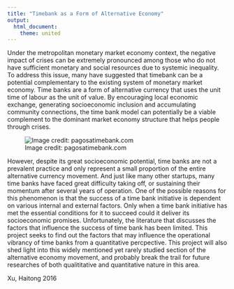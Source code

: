 ```yaml
---
title: "Timebank as a Form of Alternative Economy"
output:
  html_document:
    theme: united
---
```

Under the metropolitan monetary market economy context, the negative impact of crises can be extremely pronounced among those who do not have sufficient monetary and social resources due to systemic inequality. To address this issue, many have suggested that timebank can be a potential complementary to the existing system of monetary market economy. Time banks are a form of alternative currency that uses the unit time of labour as the unit of value. By encouraging local economic exchange, generating socioeconomic inclusion and accumulating community connections, the time bank model can potentially be a viable complement to the dominant market economy structure that helps people through crises.

![Image credit: pagosatimebank.com](graphics/circle-of-time500.png)

However, despite its great socioeconomic potential, time banks are not a prevalent practice and only represent a small proportion of the entire alternative currency movement. And just like many other startups, many time banks have faced great difficulty taking off, or sustaining their momentum after several years of operation. One of the possible reasons for this phenomenon is that the success of a time bank initiative is dependent on various internal and external factors. Only when a time bank initiative has met the essential conditions for it to succeed could it deliver its socioeconomic promises. Unfortunately, the literature that discusses the factors that influence the success of time bank has been limited. This project seeks to find out the factors that may influence the operational vibrancy of time banks from a quantitative percpective. This project will also shed light into this widely mentioned yet rarely studied section of the alternative economy movement, and probably break the trail for future researches of both qualititative and quantitative nature in this area.

Xu, Haitong 2016